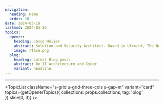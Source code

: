 ```yaml
---
navigation:
  heading: Home
  order: 10
date: 2024-03-18
lastmod: 2024-03-26
topics:
  opener:
    heading: Jacco Meijer
    abstract: Solution and Security Architect. Based in Utrecht, The Netherlands.
    image: /face.png
  blog:
    heading: Latest Blog posts
    abstract: On IT Architecture and Cyber.
    variant: headline
---
```



<Topic variant="profile" topic={props.topics.opener} heading-element="h1" />

---

<Topic variant="profile" topic={props.topics.blog} />

<TopicList
  className="s-grid u-grid-three-cols u-gap-m"
  variant="card"
  topics={getOpenerTopics({ collections: props.collections, tag: 'blog' }).slice(0, 3)}
/>
